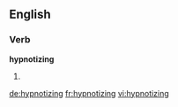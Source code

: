 ==English==

===Verb===
'''hypnotizing'''

# {{present participle of|hypnotize}}

[[de:hypnotizing]]
[[fr:hypnotizing]]
[[vi:hypnotizing]]